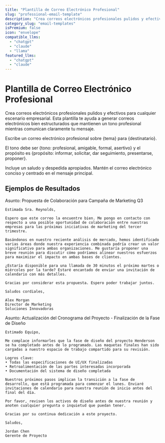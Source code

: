 ```yaml
---
title: "Plantilla de Correo Electrónico Profesional"
slug: "professional-email-template"
description: "Crea correos electrónicos profesionales pulidos y efectivos para cualquier contexto empresarial"
category_slug: "email-templates"
isPremium: false
icon: "envelope"
compatible_llms:
  - "chatgpt"
  - "claude"
  - "llama"
featured_llms:
  - "chatgpt"
  - "claude"
---
```


# Plantilla de Correo Electrónico Profesional

Crea correos electrónicos profesionales pulidos y efectivos para cualquier escenario empresarial. Esta plantilla te ayuda a generar correos electrónicos bien estructurados que mantienen un tono profesional mientras comunican claramente tu mensaje.

<PromptTemplate>
  Escribe un correo electrónico profesional sobre {tema} para {destinatario}.
  
  El tono debe ser {tono: profesional, amigable, formal, asertivo} y el propósito es {propósito: informar, solicitar, dar seguimiento, presentarse, proponer}.
  
  Incluye un saludo y despedida apropiados. Mantén el correo electrónico conciso y centrado en el mensaje principal.
</PromptTemplate>

## Ejemplos de Resultados

<LlmSampleTabs>
  <LlmSample slug="chatgpt">
    Asunto: Propuesta de Colaboración para Campaña de Marketing Q3
    
    Estimada Sra. Reynolds,
    
    Espero que este correo la encuentre bien. Me pongo en contacto con respecto a una posible oportunidad de colaboración entre nuestras empresas para las próximas iniciativas de marketing del tercer trimestre.
    
    Basándonos en nuestro reciente análisis de mercado, hemos identificado varias áreas donde nuestra experiencia combinada podría crear un valor significativo para ambas organizaciones. Me gustaría proponer una breve reunión para discutir cómo podríamos alinear nuestros esfuerzos para maximizar el impacto en ambas bases de clientes.
    
    ¿Estaría disponible para una llamada de 30 minutos el próximo martes o miércoles por la tarde? Estaré encantado de enviar una invitación de calendario con más detalles.
    
    Gracias por considerar esta propuesta. Espero poder trabajar juntos.
    
    Saludos cordiales,
    
    Alex Morgan
    Director de Marketing
    Soluciones Innovadoras
  </LlmSample>

  <LlmSample slug="claude">
    Asunto: Actualización del Cronograma del Proyecto - Finalización de la Fase de Diseño
    
    Estimado Equipo,
    
    Me complace informarles que la fase de diseño del proyecto Henderson se ha completado antes de lo programado. Las maquetas finales han sido cargadas a nuestro espacio de trabajo compartido para su revisión.
    
    Logros clave:
    • Todas las especificaciones de UI/UX finalizadas
    • Retroalimentación de las partes interesadas incorporada
    • Documentación del sistema de diseño completada
    
    Nuestros próximos pasos implican la transición a la fase de desarrollo, que está programada para comenzar el lunes. Enviaré invitaciones de calendario para nuestra reunión de inicio antes del final del día.
    
    Por favor, revisen los activos de diseño antes de nuestra reunión y anoten cualquier pregunta o inquietud que puedan tener.
    
    Gracias por su continua dedicación a este proyecto.
    
    Saludos,
    
    Jordan Chen
    Gerente de Proyecto
  </LlmSample>
</LlmSampleTabs>
